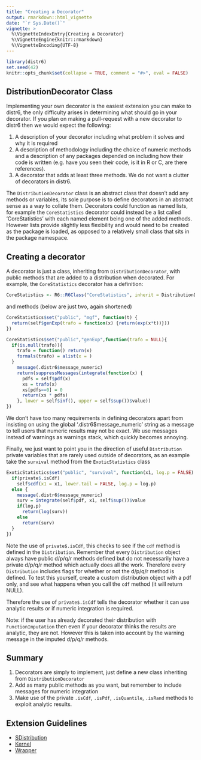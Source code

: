 ```yaml
---
title: "Creating a Decorator"
output: rmarkdown::html_vignette
date: "`r Sys.Date()`"
vignette: >
  %\VignetteIndexEntry{Creating a Decorator}
  %\VignetteEngine{knitr::rmarkdown}
  %\VignetteEncoding{UTF-8}
---
```


```r
library(distr6)
set.seed(42)
knitr::opts_chunk$set(collapse = TRUE, comment = "#>", eval = FALSE)
```

## DistributionDecorator Class

Implementing your own decorator is the easiest extension you can make to distr6, the only difficulty arises in determining what should go in your decorator. If you plan on making a pull-request with a new decorator to distr6 then we would expect the following:

1. A description of your decorator including what problem it solves and why it is required
2. A description of methodology including the choice of numeric methods and a description of any packages depended on including how their code is written (e.g. have you seen their code, is it in R or C, are there references).
3. A decorator that adds at least three methods. We do not want a clutter of decorators in distr6.

The `DistributionDecorator` class is an abstract class that doesn't add any methods or variables, its sole purpose is to define decorators in an abstract sense as a way to collate them. Decorators could function as named lists, for example the `CoreStatistics` decorator could instead be a list called 'CoreStatistics' with each named element being one of the added methods. However lists provide slightly less flexibility and would need to be created as the package is loaded, as opposed to a relatively small class that sits in the package namespace.

## Creating a decorator

A decorator is just a class, inheriting from `DistributionDecorator`, with public methods that are added to a distribution when decorated. For example, the `CoreStatistics` decorator has a definition:

```r
CoreStatistics <- R6::R6Class("CoreStatistics", inherit = DistributionDecorator)
```

and methods (below are just two, again shortened)
```r
CoreStatistics$set("public", "mgf", function(t) {
  return(self$genExp(trafo = function(x) {return(exp(x*t))}))
})

CoreStatistics$set("public","genExp",function(trafo = NULL){
  if(is.null(trafo)){
    trafo = function() return(x)
    formals(trafo) = alist(x = )
  }
    message(.distr6$message_numeric)
    return(suppressMessages(integrate(function(x) {
      pdfs = self$pdf(x)
      xs = trafo(x)
      xs[pdfs==0] = 0
      return(xs * pdfs)
    }, lower = self$inf(), upper = self$sup())$value))
})
```

We don't have too many requirements in defining decorators apart from insisting on using the global '.distr6$message_numeric' string as a message to tell users that numeric results may not be exact. We use messages instead of warnings as warnings stack, which quickly becomes annoying.

Finally, we just want to point you in the direction of useful `Distribution` private variables that are rarely used outside of decorators, as an example take the `survival` method from the `ExoticStatistics` class

```r
ExoticStatistics$set("public", "survival", function(x1, log.p = FALSE) {
  if(private$.isCdf)
    self$cdf(x1 = x1, lower.tail = FALSE, log.p = log.p)
  else {
    message(.distr6$message_numeric)
    surv = integrate(self$pdf, x1, self$sup())$value
    if(log.p)
      return(log(surv))
    else
      return(surv)
  }
})
```

Note the use of `private$.isCdf`, this checks to see if the `cdf` method is defined in the `Distribution`. Remember that every `Distribution` object always have public d/p/q/r methods defined but do not necessarily have a private d/p/q/r method which actually does all the work. Therefore every `Distribution` includes flags for whether or not the d/p/q/r method is defined. To test this yourself, create a custom distribution object with a pdf only, and see what happens when you call the `cdf` method (it will return NULL). 

Therefore the use of `private$.isCdf` tells the decorator whether it can use analytic results or if numeric integration is required.

Note: if the user has already decorated their distribution with `FunctionImputation` then even if your decorator thinks the results are analytic, they are not. However this is taken into account by the warning message in the imputed d/p/q/r methods.

## Summary

1. Decorators are simply to implement, just define a new class inheriting from `DistributionDecorator`
2. Add as many public methods as you want, but remember to include messages for numeric integration
3. Make use of the private `.isCdf`, `.isPdf`, `.isQuantile`, `.isRand` methods to exploit analytic results. 


## Extension Guidelines

* [SDistribution](https://alan-turing-institute.github.io/distr6/articles/webs/create_sdistribution.html)
* [Kernel](https://alan-turing-institute.github.io/distr6/articles/webs/create_kernel.html)
* [Wrapper](https://alan-turing-institute.github.io/distr6/articles/webs/create_wrapper.html)
